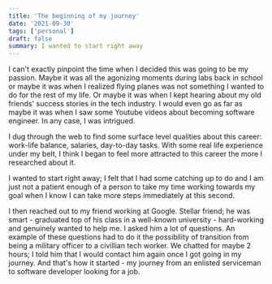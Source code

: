 ```yaml
---
title: 'The beginning of my journey'
date: '2021-09-30'
tags: ['personal']
draft: false
summary: I wanted to start right away
---
```


I can't exactly pinpoint the time when I decided this was going to be my passion. Maybe it was all the agonizing moments during labs back in school or maybe it was when I realized flying planes was not something I wanted to do for the rest of my life.
Or maybe it was when I kept hearing about my old friends' success stories in the tech industry. I would even go as far as maybe it was when I saw some Youtube videos about becoming software engineer. In any case, I was intrigued.

I dug through the web to find some surface level qualities about this career: work-life balance, salaries, day-to-day tasks. With some real life experience under my belt, I think I began to feel more attracted to this career the more I researched about it.

I wanted to start right away; I felt that I had some catching up to do and I am just not a patient enough of a person to take my time working towards my goal when I know I can take more steps immediately at this second.

I then reached out to my friend working at Google. Stellar friend; he was smart - graduated top of his class in a well-known university - hard-working and genuinely wanted to help me. I asked him a lot of questions. An example of these questions had to do it the possibility of transition from being a military officer to a civillian tech worker.
We chatted for maybe 2 hours; I told him that I would contact him again once I got going in my journey. And that's how it started - my journey from an enlisted serviceman to software developer looking for a job.
